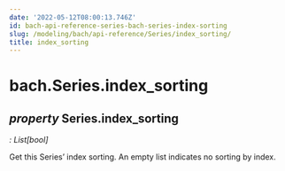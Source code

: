 ```yaml
---
date: '2022-05-12T08:00:13.746Z'
id: bach-api-reference-series-bach-series-index-sorting
slug: /modeling/bach/api-reference/Series/index_sorting/
title: index_sorting
---
```


# bach.Series.index_sorting

<div className="property">

## <span className="type-annotation"><em>property </em></span> <span className="additional-name">Series.</span><span className="name">index_sorting</span>

<span className="type-annotation"><em>

: List[bool]

</em></span> 


<div className="content">

Get this Series’ index sorting. An empty list indicates no sorting by index.


</div>


</div>
